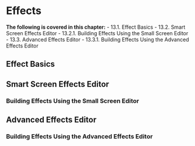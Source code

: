 # Effects


**The following is covered in this chapter:**
- 13.1. Effect Basics
- 13.2. Smart Screen Effects Editor
- 13.2.1. Building Effects Using the Small Screen Editor
- 13.3. Advanced Effects Editor
- 13.3.1. Building Effects Using the Advanced Effects Editor


## Effect Basics
## Smart Screen Effects Editor
### Building Effects Using the Small Screen Editor
## Advanced Effects Editor
### Building Effects Using the Advanced Effects Editor